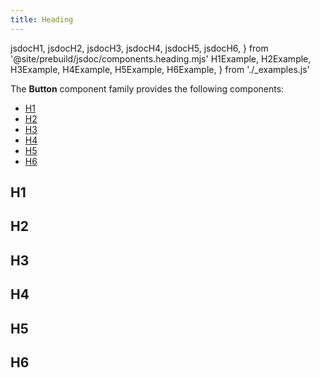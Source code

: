 ```yaml
---
title: Heading
---
```


  jsdocH1,
  jsdocH2,
  jsdocH3,
  jsdocH4,
  jsdocH5,
  jsdocH6,
} from '@site/prebuild/jsdoc/components.heading.mjs'
  H1Example,
  H2Example,
  H3Example,
  H4Example,
  H5Example,
  H6Example,
} from './_examples.js'

<DocusaurusDoc>

The **Button** component family provides the following components:

- [H1](#h1)
- [H2](#h2)
- [H3](#h3)
- [H4](#h4)
- [H5](#h5)
- [H6](#h6)

## H1
<ComponentDocs docs={jsdocH1} example={H1Example} />

## H2
<ComponentDocs docs={jsdocH2} example={H2Example} />

## H3
<ComponentDocs docs={jsdocH3} example={H3Example} />

## H4
<ComponentDocs docs={jsdocH4} example={H4Example} />

## H5
<ComponentDocs docs={jsdocH5} example={H5Example} />

## H6
<ComponentDocs docs={jsdocH6} example={H6Example} />


</DocusaurusDoc>
